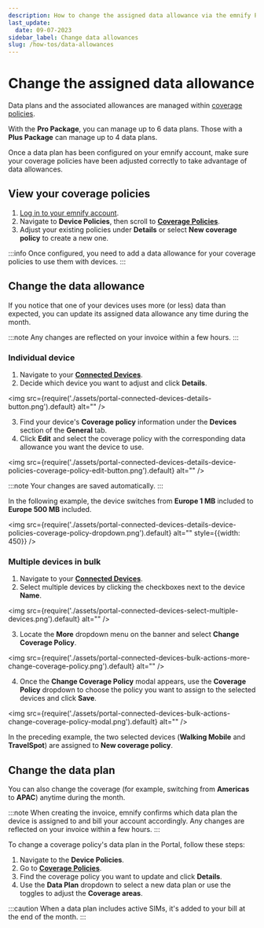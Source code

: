 ```yaml
---
description: How to change the assigned data allowance via the emnify Portal
last_update:
  date: 09-07-2023
sidebar_label: Change data allowances
slug: /how-tos/data-allowances
---
```


# Change the assigned data allowance

Data plans and the associated allowances are managed within [coverage policies](/portal/device-policies#coverage-policies).

With the **Pro Package**, you can manage up to 6 data plans.
Those with a **Plus Package** can manage up to 4 data plans.

Once a data plan has been configured on your emnify account, make sure your coverage policies have been adjusted correctly to take advantage of data allowances.

## View your coverage policies

1. [Log in to your emnify account](https://portal.emnify.com/sign).
1. Navigate to **Device Policies**, then scroll to [**Coverage Policies**](https://portal.emnify.com/device-policies#coverage-policies).
1. Adjust your existing policies under **Details** or select **New coverage policy** to create a new one.

:::info
Once configured, you need to add a data allowance for your coverage policies to use them with devices.
:::

## Change the data allowance

If you notice that one of your devices uses more (or less) data than expected, you can update its assigned data allowance any time during the month.

:::note
Any changes are reflected on your invoice within a few hours.
:::

### Individual device

1. Navigate to your [**Connected Devices**](https://portal.emnify.com/connected-devices).
2. Decide which device you want to adjust and click **Details**.

<img
  src={require('./assets/portal-connected-devices-details-button.png').default}
  alt=""
/>

3. Find your device's **Coverage policy** information under the **Devices** section of the **General** tab.
4. Click **Edit** and select the coverage policy with the corresponding data allowance you want the device to use.

<img
  src={require('./assets/portal-connected-devices-details-device-policies-coverage-policy-edit-button.png').default}
  alt=""
/>

:::note
Your changes are saved automatically.
:::

In the following example, the device switches from **Europe 1 MB** included to **Europe 500 MB** included.

<img
  src={require('./assets/portal-connected-devices-details-device-policies-coverage-policy-dropdown.png').default}
  alt=""
  style={{width: 450}}
/>

### Multiple devices in bulk

1. Navigate to your [**Connected Devices**](https://portal.emnify.com/connected-devices).
2. Select multiple devices by clicking the checkboxes next to the device **Name**.

<img
  src={require('./assets/portal-connected-devices-select-multiple-devices.png').default}
  alt=""
/>

3. Locate the **More** dropdown menu on the banner and select **Change Coverage Policy**.

<img
  src={require('./assets/portal-connected-devices-bulk-actions-more-change-coverage-policy.png').default}
  alt=""
/>

4. Once the **Change Coverage Policy** modal appears, use the **Coverage Policy** dropdown to choose the policy you want to assign to the selected devices and click **Save**.

<img
  src={require('./assets/portal-connected-devices-bulk-actions-change-coverage-policy-modal.png').default}
  alt=""
/>

In the preceding example, the two selected devices (**Walking Mobile** and **TravelSpot**) are assigned to **New coverage policy**.

## Change the data plan

You can also change the coverage (for example, switching from **Americas** to **APAC**) anytime during the month.

:::note
When creating the invoice, emnify confirms which data plan the device is assigned to and bill your account accordingly.
Any changes are reflected on your invoice within a few hours.
:::

To change a coverage policy's data plan in the Portal, follow these steps:

1. Navigate to the **Device Policies**.
1. Go to [**Coverage Policies**](https://portal.emnify.com/device-policies).
1. Find the coverage policy you want to update and click **Details**.
1. Use the **Data Plan** dropdown to select a new data plan or use the toggles to adjust the **Coverage areas**.

:::caution
When a data plan includes active SIMs, it's added to your bill at the end of the month.
:::
